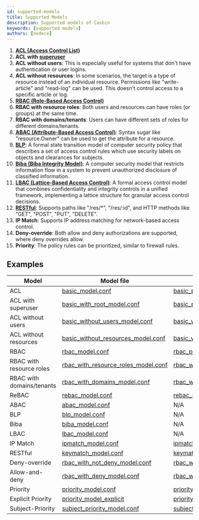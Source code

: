 ```yaml
---
id: supported-models
title: Supported Models
description: Supported models of Casbin
keywords: [supported models]
authors: [nodece]
---
```


1. [**ACL (Access Control List)**](https://en.wikipedia.org/wiki/Access_control_list)
2. **ACL with [superuser](https://en.wikipedia.org/wiki/Superuser)**
3. **ACL without users**: This is especially useful for systems that don't have authentication or user logins.
4. **ACL without resources**: In some scenarios, the target is a type of resource instead of an individual resource. Permissions like "write-article" and "read-log" can be used. This doesn't control access to a specific article or log.
5. **[RBAC (Role-Based Access Control)](https://en.wikipedia.org/wiki/Role-based_access_control)**
6. **RBAC with resource roles**: Both users and resources can have roles (or groups) at the same time.
7. **RBAC with domains/tenants**: Users can have different sets of roles for different domains/tenants.
8. **[ABAC (Attribute-Based Access Control)](https://en.wikipedia.org/wiki/Attribute-Based_Access_Control)**: Syntax sugar like "resource.Owner" can be used to get the attribute for a resource.
9. **[BLP](https://en.wikipedia.org/wiki/Bell%E2%80%93LaPadula_model)**: A formal state transition model of computer security policy that describes a set of access control rules which use security labels on objects and clearances for subjects.
10. **[Biba (Biba Integrity Model)](https://en.wikipedia.org/wiki/Biba_Model)**: A computer security model that restricts information flow in a system to prevent unauthorized disclosure of classified information.
11. **[LBAC (Lattice-Based Access Control)](./LBAC)**: A formal access control model that combines confidentiality and integrity controls in a unified framework, implementing a lattice structure for granular access control decisions.
12. **[RESTful](https://en.wikipedia.org/wiki/Representational_state_transfer)**: Supports paths like "/res/*", "/res/:id", and HTTP methods like "GET", "POST", "PUT", "DELETE".
13. **IP Match**: Supports IP address matching for network-based access control.
14. **Deny-override**: Both allow and deny authorizations are supported, where deny overrides allow.
15. **Priority**: The policy rules can be prioritized, similar to firewall rules.

## Examples

| Model                     | Model file                                                                                                                       | Policy file                                                                                                                      |
|---------------------------|----------------------------------------------------------------------------------------------------------------------------------|----------------------------------------------------------------------------------------------------------------------------------|
| ACL                       | [basic_model.conf](https://github.com/casbin/casbin/blob/master/examples/basic_model.conf)                                       | [basic_policy.csv](https://github.com/casbin/casbin/blob/master/examples/basic_policy.csv)                                       |
| ACL with superuser        | [basic_with_root_model.conf](https://github.com/casbin/casbin/blob/master/examples/basic_with_root_model.conf)                   | [basic_policy.csv](https://github.com/casbin/casbin/blob/master/examples/basic_policy.csv)                                       |
| ACL without users         | [basic_without_users_model.conf](https://github.com/casbin/casbin/blob/master/examples/basic_without_users_model.conf)           | [basic_without_users_policy.csv](https://github.com/casbin/casbin/blob/master/examples/basic_without_users_policy.csv)           |
| ACL without resources     | [basic_without_resources_model.conf](https://github.com/casbin/casbin/blob/master/examples/basic_without_resources_model.conf)   | [basic_without_resources_policy.csv](https://github.com/casbin/casbin/blob/master/examples/basic_without_resources_policy.csv)   |
| RBAC                      | [rbac_model.conf](https://github.com/casbin/casbin/blob/master/examples/rbac_model.conf)                                         | [rbac_policy.csv](https://github.com/casbin/casbin/blob/master/examples/rbac_policy.csv)                                         |
| RBAC with resource roles  | [rbac_with_resource_roles_model.conf](https://github.com/casbin/casbin/blob/master/examples/rbac_with_resource_roles_model.conf) | [rbac_with_resource_roles_policy.csv](https://github.com/casbin/casbin/blob/master/examples/rbac_with_resource_roles_policy.csv) |
| RBAC with domains/tenants | [rbac_with_domains_model.conf](https://github.com/casbin/casbin/blob/master/examples/rbac_with_domains_model.conf)               | [rbac_with_domains_policy.csv](https://github.com/casbin/casbin/blob/master/examples/rbac_with_domains_policy.csv)               |
| ReBAC                     | [rebac_model.conf](https://github.com/casbin/casbin/blob/master/examples/rebac_model.conf)                                       | [rebac_policy.csv](https://github.com/casbin/casbin/blob/master/examples/rebac_policy.csv)                                       |
| ABAC                      | [abac_model.conf](https://github.com/casbin/casbin/blob/master/examples/abac_model.conf)                                         | N/A                                                                                                                              |
| BLP                       | [blp_model.conf](https://github.com/casbin/casbin/blob/master/examples/blp_model.conf)                                           | N/A                                                                                                                              |
| Biba                      | [biba_model.conf](https://github.com/casbin/casbin/blob/master/examples/biba_model.conf)                                         | N/A                                                                                                                              |
| LBAC                      | [lbac_model.conf](https://github.com/casbin/casbin/blob/master/examples/lbac_model.conf)                                         | N/A                                                                                                                              |
| IP Match                  | [ipmatch_model.conf](https://github.com/casbin/casbin/blob/master/examples/ipmatch_model.conf)                                   | [ipmatch_policy.csv](https://github.com/casbin/casbin/blob/master/examples/ipmatch_policy.csv)                                   |
| RESTful                   | [keymatch_model.conf](https://github.com/casbin/casbin/blob/master/examples/keymatch_model.conf)                                 | [keymatch_policy.csv](https://github.com/casbin/casbin/blob/master/examples/keymatch_policy.csv)                                 |
| Deny-override             | [rbac_with_not_deny_model.conf](https://github.com/casbin/casbin/blob/master/examples/rbac_with_not_deny_model.conf)             | [rbac_with_deny_policy.csv](https://github.com/casbin/casbin/blob/master/examples/rbac_with_deny_policy.csv)                     |
| Allow-and-deny            | [rbac_with_deny_model.conf](https://github.com/casbin/casbin/blob/master/examples/rbac_with_deny_model.conf)                     | [rbac_with_deny_policy.csv](https://github.com/casbin/casbin/blob/master/examples/rbac_with_deny_policy.csv)                     |
| Priority                  | [priority_model.conf](https://github.com/casbin/casbin/blob/master/examples/priority_model.conf)                                 | [priority_policy.csv](https://github.com/casbin/casbin/blob/master/examples/priority_policy.csv)                                 |
| Explicit Priority         | [priority_model_explicit](https://github.com/casbin/casbin/blob/master/examples/priority_model_explicit.conf)                    | [priority_policy_explicit.csv](https://github.com/casbin/casbin/blob/master/examples/priority_policy_explicit.csv)               |
| Subject-Priority          | [subject_priority_model.conf](https://github.com/casbin/casbin/blob/master/examples/subject_priority_model.conf)                 | [subject_priority_policyl.csv](https://github.com/casbin/casbin/blob/master/examples/subject_priority_policy.csv)                |
